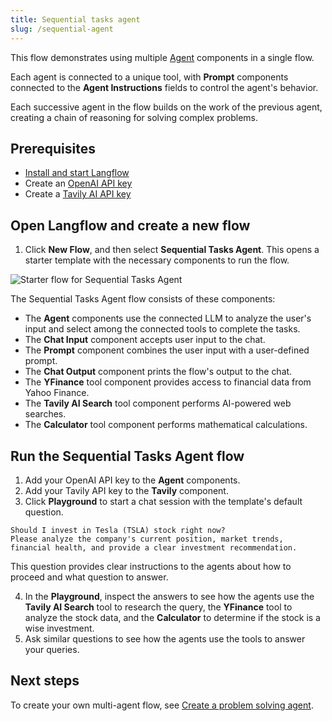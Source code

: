 ```yaml
---
title: Sequential tasks agent
slug: /sequential-agent
---
```


This flow demonstrates using multiple [Agent](/agents) components in a single flow.

Each agent is connected to a unique tool, with **Prompt** components connected to the **Agent Instructions** fields to control the agent's behavior.

Each successive agent in the flow builds on the work of the previous agent, creating a chain of reasoning for solving complex problems.

## Prerequisites

* [Install and start Langflow](/get-started-installation)
* Create an [OpenAI API key](https://platform.openai.com/api-keys)
* Create a [Tavily AI API key](https://www.tavily.com/)

## Open Langflow and create a new flow

1. Click **New Flow**, and then select **Sequential Tasks Agent**.
This opens a starter template with the necessary components to run the flow.

![Starter flow for Sequential Tasks Agent](/img/starter-flow-sequential-agent.png)

The Sequential Tasks Agent flow consists of these components:

* The **Agent** components use the connected LLM to analyze the user's input and select among the connected tools to complete the tasks.
* The **Chat Input** component accepts user input to the chat.
* The **Prompt** component combines the user input with a user-defined prompt.
* The **Chat Output** component prints the flow's output to the chat.
* The **YFinance** tool component provides access to financial data from Yahoo Finance.
* The **Tavily AI Search** tool component performs AI-powered web searches.
* The **Calculator** tool component performs mathematical calculations.

## Run the Sequential Tasks Agent flow

1. Add your OpenAI API key to the **Agent** components.
2. Add your Tavily API key to the **Tavily** component.
3. Click **Playground** to start a chat session with the template's default question.

```text
Should I invest in Tesla (TSLA) stock right now?
Please analyze the company's current position, market trends,
financial health, and provide a clear investment recommendation.
```

This question provides clear instructions to the agents about how to proceed and what question to answer.

4. In the **Playground**, inspect the answers to see how the agents use the **Tavily AI Search** tool to research the query, the **YFinance** tool to analyze the stock data, and the **Calculator** to determine if the stock is a wise investment.
5. Ask similar questions to see how the agents use the tools to answer your queries.

## Next steps

To create your own multi-agent flow, see [Create a problem solving agent](/agents).